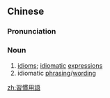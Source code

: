 {{also|习惯用语}}
==Chinese==
{{zh-forms|s=习惯用语|type=22}}

===Pronunciation===
{{zh-pron
|m=xíguànyòngyǔ
|cat=n
}}

===Noun===
{{zh-noun}}

# [[idiom]]s; [[idiomatic]] [[expression]]s
# idiomatic [[phrasing]]/[[wording]]

[[zh:習慣用語]]